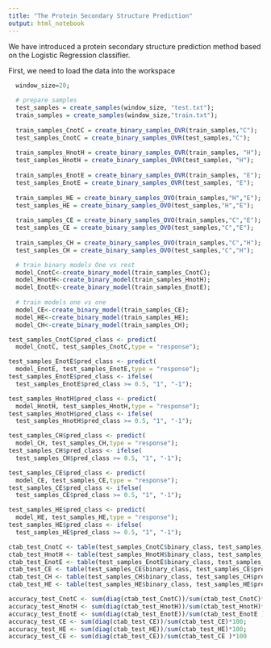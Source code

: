 ```yaml
---
title: "The Protein Secondary Structure Prediction"
output: html_notebook
---
```


We have introduced a protein secondary structure prediction method based on the Logistic Regression classifier.

First, we need to load the data into the workspace

```r

  window_size=20;
  
  # prepare samples
  test_samples = create_samples(window_size, "test.txt");
  train_samples = create_samples(window_size,"train.txt");
  
  train_samples_CnotC = create_binary_samples_OVR(train_samples,"C");
  test_samples_CnotC = create_binary_samples_OVR(test_samples,"C");
  
  train_samples_HnotH = create_binary_samples_OVR(train_samples, "H");
  test_samples_HnotH = create_binary_samples_OVR(test_samples, "H");
  
  train_samples_EnotE = create_binary_samples_OVR(train_samples, "E");
  test_samples_EnotE = create_binary_samples_OVR(test_samples, "E");
  
  train_samples_HE = create_binary_samples_OVO(train_samples,"H","E");
  test_samples_HE = create_binary_samples_OVO(test_samples,"H","E");
  
  train_samples_CE = create_binary_samples_OVO(train_samples,"C","E");
  test_samples_CE = create_binary_samples_OVO(test_samples,"C","E");
  
  train_samples_CH = create_binary_samples_OVO(train_samples,"C","H");
  test_samples_CH = create_binary_samples_OVO(test_samples,"C","H");

```

```r

  # train binary models One vs rest
  model_CnotC<-create_binary_model(train_samples_CnotC);
  model_HnotH<-create_binary_model(train_samples_HnotH);
  model_EnotE<-create_binary_model(train_samples_EnotE);
  
  # train models one vs one
  model_CE<-create_binary_model(train_samples_CE);
  model_HE<-create_binary_model(train_samples_HE);
  model_CH<-create_binary_model(train_samples_CH);
```

```r
test_samples_CnotC$pred_class <- predict(
  model_CnotC, test_samples_CnotC,type = "response");

test_samples_EnotE$pred_class <- predict(
  model_EnotE, test_samples_EnotE,type = "response");
test_samples_EnotE$pred_class <- ifelse(
  test_samples_EnotE$pred_class >= 0.5, "1", "-1");

test_samples_HnotH$pred_class <- predict(
  model_HnotH, test_samples_HnotH,type = "response");
test_samples_HnotH$pred_class <- ifelse(
  test_samples_HnotH$pred_class >= 0.5, "1", "-1");

test_samples_CH$pred_class <- predict(
  model_CH, test_samples_CH,type = "response");
test_samples_CH$pred_class <- ifelse(
  test_samples_CH$pred_class >= 0.5, "1", "-1");

test_samples_CE$pred_class <- predict(
  model_CE, test_samples_CE,type = "response");
test_samples_CE$pred_class <- ifelse(
  test_samples_CE$pred_class >= 0.5, "1", "-1");

test_samples_HE$pred_class <- predict(
  model_HE, test_samples_HE,type = "response");
test_samples_HE$pred_class <- ifelse(
  test_samples_HE$pred_class >= 0.5, "1", "-1");

ctab_test_CnotC <- table(test_samples_CnotC$binary_class, test_samples_CnotC$pred_class);
ctab_test_HnotH <- table(test_samples_HnotH$binary_class, test_samples_HnotH$pred_class);
ctab_test_EnotE <- table(test_samples_EnotE$binary_class, test_samples_EnotE$pred_class);
ctab_test_CE <- table(test_samples_CE$binary_class, test_samples_CE$pred_class);
ctab_test_CH <- table(test_samples_CH$binary_class, test_samples_CH$pred_class);
ctab_test_HE <- table(test_samples_HE$binary_class, test_samples_HE$pred_class);

accuracy_test_CnotC <- sum(diag(ctab_test_CnotC))/sum(ctab_test_CnotC)*100;
accuracy_test_HnotH <- sum(diag(ctab_test_HnotH))/sum(ctab_test_HnotH)*100;
accuracy_test_EnotE <- sum(diag(ctab_test_EnotE))/sum(ctab_test_EnotE )*100;
accuracy_test_CE <- sum(diag(ctab_test_CE))/sum(ctab_test_CE)*100;
accuracy_test_HE <- sum(diag(ctab_test_HE))/sum(ctab_test_HE)*100;
accuracy_test_CE <- sum(diag(ctab_test_CE))/sum(ctab_test_CE )*100

```
